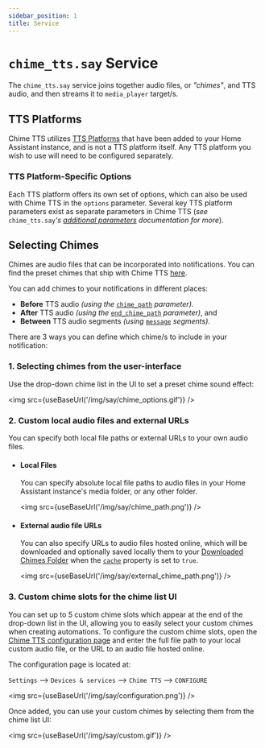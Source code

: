 ```yaml
---
sidebar_position: 1
title: Service
---
```



# `chime_tts.say` Service

The `chime_tts.say` service joins together audio files, or *"chimes"*, and TTS audio, and then streams it to `media_player` target/s.

## TTS Platforms

Chime TTS utilizes [TTS Platforms](https://www.home-assistant.io/integrations/#text-to-speech) that have been added to your Home Assistant instance, and is not a TTS platform itself. Any TTS platform you wish to use will need to be configured separately.

### TTS Platform-Specific Options
Each TTS platform offers its own set of options, which can also be used with Chime TTS in the `options` parameter. Several key TTS platform parameters exist as separate parameters in Chime TTS (*see* `chime_tts.say`*'s [additional parameters](./parameters#additional-parameters) documentation for more*).

## Selecting Chimes

Chimes are audio files that can be incorporated into notifications. You can find the preset chimes that ship with Chime TTS [here](https://github.com/nimroddolev/chime_tts/tree/main/custom_components/chime_tts/mp3s).

You can add chimes to your notifications in different places:
- **Before** TTS audio *(using the* [`chime_path`](./parameters#chime_path) *parameter).*
- **After** TTS audio *(using the* [`end_chime_path`](./parameters#end_chime_path) *parameter)*, and
- **Between** TTS audio segments *(using* [`message`](./parameters#advanced-usage-segment-sequences) *segments).*

There are 3 ways you can define which chime/s to include in your notification:

### 1. Selecting chimes from the user-interface

Use the drop-down chime list in the UI to set a preset chime sound effect:

<img src={useBaseUrl('/img/say/chime_options.gif')} />


### 2. Custom local audio files and external URLs

You can specify both local file paths or external URLs to your own audio files.

* #### Local Files
  You can specify absolute local file paths to audio files in your Home Assistant instance's media folder, or any other folder.

  <img src={useBaseUrl('/img/say/chime_path.png')} />


* #### External audio file URLs
  You can also specify URLs to audio files hosted online, which will be downloaded and optionally saved locally them to your [Downloaded Chimes Folder](../../quick-start/configuration) when the [`cache`](../say-service/parameters#cache) property is set to `true`.

  <img src={useBaseUrl('/img/say/external_chime_path.png')} />


### 3. Custom chime slots for the chime list UI
You can set up to 5 custom chime slots which appear at the end of the drop-down list in the UI, allowing you to easily select your custom chimes when creating automations.
To configure the custom chime slots, open the [Chime TTS configuration page](../../quick-start/configuration) and enter the full file path to your local custom audio file, or the URL to an audio file hosted online.

The configuration page is located at:

`Settings` --> `Devices & services` --> `Chime TTS` --> `CONFIGURE`

<img src={useBaseUrl('/img/say/configuration.png')} />

Once added, you can use your custom chimes by selecting them from the chime list UI:

  <img src={useBaseUrl('/img/say/custom.gif')} />